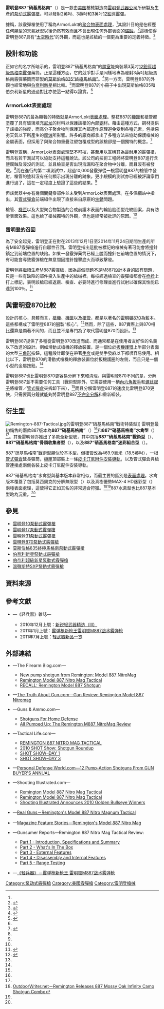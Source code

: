 {{noteTA
|G1=軍事
|G2=長度單位
|G3=Firearms
|1=zh-cn:內六角扳手;zh-tw:內六角扳手;zh-hk:六角士巴拿;
|2=zh-cn:螺丝刀;zh-hk:螺絲批;zh-tw:螺絲起子;
}}
{{Infobox Weapon
|name= 雷明登887“硝基馬格南”<br />{{Lang|en|Remington 887 Nitro Mag}}
|image= File:Remington M887 Nitro Magnum.jpg
|image_size = 300px
|caption= 雷明登887“硝基馬格南”泵動式霰彈槍
|origin= {{flagcountry|United States}}
|type= [[泵动式|泵动式]][[霰彈槍|霰彈槍]]
<!-- Type selection -->
|is_ranged= yes
|is_bladed= 
|is_explosive= 
|is_artillery= 
|is_vehicle= 
|is_missile= 
|is_UK= 
<!-- Service history -->
|service= 
|used_by= 
|wars= 
<!-- Production history -->
|designer= [[雷明登武器公司|雷明登]]
|design_date= 
|manufacturer= 雷明登
|unit_cost= <div class="NavFrame collapsed" style="color: black; background-color: #FFFFFF; margin: 0 auto; padding: 0 10px; text-align: left;"><div class="NavHead" style="background-color: #FFFFFF; margin: 0 auto; padding: 0 10px; font-weight:normal;">[[建議售價|MSRP]]：[[美元|$]]436.00<ref name="Remington Overview">{{cite web|url=http://www.remington.com/products/firearms/shotguns/model-887/model-887-nitro-mag.aspx|title=Model 887 Nitro Mag|accessdate=January 20, 2010|work=|publisher=Remington Arms Company, Inc.|date=|deadurl=yes|archiveurl=https://web.archive.org/web/20100120071533/http://www.remington.com/products/firearms/shotguns/model-887/model-887-nitro-mag.aspx|archivedate=2010-01-20}}</ref></div><div class="NavContent" style="background-color: #FFFFFF; margin: 0 auto; padding: 0 10px;">
* 硝基馬格南水禽型：$582.00<ref name="Remington Waterfowl Overview">{{cite web |url=http://www.remington.com/products/firearms/shotguns/model-887/model-887-nitro-mag-waterfowl.aspx |title=Model 887 Nitro Mag Waterfowl |accessdate=January 22, 2010 |work= |publisher=Remington Arms Company, Inc. |date=December 20, 2008 |deadurl=yes |archiveurl=https://web.archive.org/web/20100115071126/http://www.remington.com/products/firearms/shotguns/model-887/model-887-nitro-mag-waterfowl.aspx |archivedate=2010-01-15}}</ref>
* 硝基馬格南戰術型：$524.00<ref name="Remington Tactical Overview">{{cite web |url=http://www.remington.com/en/products/firearms/shotguns/model-887/model-887-nitro-mag-tactical.aspx |title=Model 887 Nitro Mag Tactical |accessdate=January 22, 2010 |work= |publisher=Remington Arms Company, Inc. |date=December 20, 2008 |deadurl=yes |archiveurl=https://web.archive.org/web/20121016212429/http://www.remington.com/en/products/firearms/shotguns/model-887/model-887-nitro-mag-tactical.aspx |archivedate=2012年10月16日 }}</ref>
</div>
</div>
|production_date= 2009年－
|number= 
|variants= <div class="NavFrame collapsed" style="color: black; background-color: #FFFFFF; margin: 0 auto; padding: 0 10px; text-align: left;"><div class="NavHead" style="background-color: #FFFFFF; margin: 0 auto; padding: 0 10px; font-weight:normal;"></div><div class="NavContent" style="background-color: #FFFFFF; margin: 0 auto; padding: 0 10px;">
* 硝基馬格南水禽型<ref name="Remington Waterfowl Overview"/>
* 硝基馬格南戰術型<ref name="Remington Tactical Overview"/>
</div>
</div>
<!-- General specifications -->
|spec_label= 
|weight= <div class="NavFrame collapsed" style="color: black; background-color: #FFFFFF; margin: 0 auto; padding: 0 10px; text-align: left;"><div class="NavHead" style="background-color: #FFFFFF; margin: 0 auto; padding: 0 10px; font-weight:normal;">平均重量：</div><div class="NavContent" style="background-color: #FFFFFF; margin: 0 auto; padding: 0 10px;">
* 28英吋槍管：3.35[[千克|千克]]（7.375[[磅|磅]]）<ref name="Remington Overview"/>
* 26英吋槍管：3.29公斤（7.25磅）<ref name="Remington Overview"/>
* 硝基馬格南水禽型：3.4公斤（7.5磅）<ref name="Remington Waterfowl Overview"/>
* 硝基馬格南戰術型：3.12公斤（6.875磅）<ref name="Remington Tactical Overview"/>
</div>
</div>
|length= <div class="NavFrame collapsed" style="color: black; background-color: #FFFFFF; margin: 0 auto; padding: 0 10px; text-align: left;"><div class="NavHead" style="background-color: #FFFFFF; margin: 0 auto; padding: 0 10px; font-weight:normal;"></div><div class="NavContent" style="background-color: #FFFFFF; margin: 0 auto; padding: 0 10px;">
* 28英吋槍管：1,219.2[[毫米|毫米]]（48.5[[英寸|英寸]]）<ref name="887 Brochure">{{cite web|url=http://www.remington.com/~/media/Files/Brochures/887-REVISED_brochure%20spread_smaller.ashx|title=887 Brochure|accessdate=January 22, 2010|work=|publisher=Remington Arms Company, Inc.|date=|deadurl=yes|archiveurl=https://web.archive.org/web/20100118120843/http://www.remington.com/~/media/Files/Brochures/887-REVISED_brochure%20spread_smaller.ashx|archivedate=2010-01-18}}</ref>
* 26英吋槍管：1,181.1毫米（46.5英吋）<ref name="Remington Overview"/>
* 硝基馬格南水禽型：1,219.2毫米（48英吋）<ref name="Remington Waterfowl Overview"/>
* 硝基馬格南戰術型：990.6毫米（39英吋）<ref name="Remington Tactical Overview"/>
</div>
</div>
|part_length= <div class="NavFrame collapsed" style="color: black; background-color: #FFFFFF; margin: 0 auto; padding: 0 10px; text-align: left;"><div class="NavHead" style="background-color: #FFFFFF; margin: 0 auto; padding: 0 10px; font-weight:normal;"></div><div class="NavContent" style="background-color: #FFFFFF; margin: 0 auto; padding: 0 10px;">
* 28英吋槍管：711.2毫米<ref name="Remington Overview"/>
* 26英吋槍管：711.2毫米<ref name="Remington Overview"/>
* 硝基馬格南水禽型：28英吋槍管<ref name="Remington Waterfowl Overview"/>
* 硝基馬格南戰術型：469.9毫米（18.5英吋）<ref name="Remington Tactical Overview"/>
</div>
</div>
|width= 
|height= 
|diameter= 
|crew= 
<!-- Ranged weapon specifications --> 
|cartridge= [[霰彈|12鉛徑霰彈]]
|caliber= <div class="NavFrame collapsed" style="color: black; background-color: #FFFFFF; margin: 0 auto; padding: 0 10px; text-align: left;"><div class="NavHead" style="background-color: #FFFFFF; margin: 0 auto; padding: 0 10px; font-weight:normal;"></div><div class="NavContent" style="background-color: #FFFFFF; margin: 0 auto; padding: 0 10px;">
* 18.53×69.85毫米（0.73×2.75英吋）
* 18.53×76.2毫米（0.73×3英吋）
* 18.53×88.9毫米（0.73×3.5英吋）
</div>
</div>
|barrels= 1根，4140系列[[铬|铬]][[钼|钼]][[钢|钢]]、[[膛線#錘鍛（Hammer_forge）|錘鍛]]製造，[[滑膛槍炮|滑膛]]，ArmorLokt[[表面處理|表面處理]]，連固體肋條<div class="NavFrame collapsed" style="color: black; background-color: #FFFFFF; margin: 0 auto; padding: 0 10px; text-align: left;"><div class="NavHead" style="background-color: #FFFFFF; margin: 0 auto; padding: 0 10px; font-weight:normal;"></div><div class="NavContent" style="background-color: #FFFFFF; margin: 0 auto; padding: 0 10px;">
* 28英吋槍管：固體肋條RC樣式[[槍口|槍口]][[喉缩|喉缩]]<ref name="Remington Overview"/>
* 26英吋槍管：固體階梯式肋條雷明登樣式槍口收束器<ref name="Remington Overview"/>
* 硝基馬格南水禽型：固體的肋條RC水禽型樣式槍口收束器<ref name="Remington Waterfowl Overview"/>
* 硝基馬格南戰術型：固體階梯式肋條雷明登樣式槍口收束器<ref name="Remington Tactical Overview"/>
</div>
</div>
|action= [[泵动式|泵动式]]
|mode= {{Link-en|連發步槍|repeating rifle|連發}}
|rate= 
|velocity= 
|range= 
|max_range= 
|feed= 4發內置式[[彈匣#管式彈倉|管式彈倉]]（未說明為2{{frac|3|4}}、3或3{{frac|1|2}}英吋）<ref name="887 Brochure"/><div class="NavFrame collapsed" style="color: black; background-color: #FFFFFF; margin: 0 auto; padding: 0 10px; text-align: left;"><div class="NavHead" style="background-color: #FFFFFF; margin: 0 auto; padding: 0 10px; font-weight:normal;"></div><div class="NavContent" style="background-color: #FFFFFF; margin: 0 auto; padding: 0 10px;">
* 硝基馬格南戰術型：6發<ref name="Remington Tactical Overview"/>
</div>
</div>
|sights= [[機械瞄具|機械瞄具]]：海威姿（HiViz）LitePipe聚合物製前端珠狀[[照準器|準星]]連可互換式光管<ref name="Remington Waterfowl Overview"/><div class="NavFrame collapsed" style="color: black; background-color: #FFFFFF; margin: 0 auto; padding: 0 10px; text-align: left;"><div class="NavHead" style="background-color: #FFFFFF; margin: 0 auto; padding: 0 10px; font-weight:normal;"></div><div class="NavContent" style="background-color: #FFFFFF; margin: 0 auto; padding: 0 10px;">
* 硝基馬格南戰術型：[[機匣|機匣]]頂部的[[皮卡汀尼導軌|MIL-STD-1913戰術導軌]]上安裝[[瞄準镜|光學瞄準鏡]]、[[紅點鏡|紅點鏡／反射式瞄準鏡]]、[[全像武器照準器|全息瞄準鏡]]、[[夜視鏡|夜視鏡]]或[[熱成像儀|熱成像儀]]（可拆卸）<ref name="Remington Tactical Overview"/>
</div>
</div>
<!-- 火炮規格 -->
|breech= 
|recoil= 
|carriage= 
|elevation= 
|traverse= 
<!-- 刃器規格 --> 
|blade_type= 
|hilt_type= 
|sheath_type= 
|head_type= 
|haft_type= 
<!-- 爆炸物內填炸藥規格 --> 
|filling= 
|filling_weight= 
|detonation= 
|yield= 
<!-- 車輛/飛彈 規格 -->
|armour= 
|primary_armament= 
|secondary_arament= 
|engine= 
|engine_power= 
|transmission= 
|payload_capacity= 
|fuel_capacity= 
|pw_ratio= 
|suspension= 
|clearance= 
|vehicle_range= 
|speed= 
|guidance= 
|steering= 
<!-- Missiles only -->
|wingspan= 
|propellant= 
|ceiling= 
|altitude= 
|depth= 
|boost= 
|accuracy= 
|launch_platform= 
|transport= 
}}
	
'''雷明登887“硝基馬格南”'''（{{Lang-en|'''Remington Model 887 Nitro Mag'''}}）是一款由[[美国|美国]]槍械製造商[[雷明登武器公司|雷明登武器公司]]所研製及生產的[[泵动式|泵动式]][[霰彈槍|霰彈槍]]，可以發射2{{frac|3|4}}英吋、3英吋和3{{frac|1|2}}英吋[[霰彈|12鉛徑霰彈]]。

據稱，該霰彈槍使用了稱為ArmorLokt的[[聚合物|聚合物]][[表面處理|表面處理]]，<ref name="Remington Overview"/>其設計目的是在經歷任何類型的天氣狀況以後仍然有效而且不會出現任何外部表面的[[鏽蝕|鏽蝕]]。<ref name="Heggenstaller American Rifleman">{{cite web|url=http://www.americanrifleman.org/Webcontent/pdf/2009-6/2009617111722-rem887nitro.pdf|author=Adam Heggenstaller|title=Up-Armored Pump: Remington's 887 Nitro Mag|accessdate=January 22, 2010|work=|publisher=American Rifleman|date=|archive-url=https://web.archive.org/web/20120911073043/http://www.americanrifleman.org/Webcontent/pdf/2009-6/2009617111722-rem887nitro.pdf|archive-date=2012-09-11|dead-url=yes}}</ref>這樣使得雷明登887具有“[[太空時代|太空時代]]”的外觀，而這也是該槍的一個更為重要的定義特徵。<ref name="Heggenstaller Incoming">{{cite web|url=http://www.shootingillustrated.com/forum/blog/heggenstaller/index.php?showentry=86|title=New Pump From Remington|author=Adam Heggenstaller|date=December 19, 2008|work=|publisher=Incoming|accessdate=January 10, 2010}}{{dead link|date=十一月 2017 |bot=InternetArchiveBot }}</ref>

== 設計和功能 ==
正如它的名字所暗示的，雷明登887“硝基馬格南”的[[膛室|膛室]]能夠裝填3{{frac|1|2}}英吋[[霰彈|12鉛徑超級馬格南霰彈]]藥筒。正是這種方面，它的競爭對手是同樣地專為發射3{{frac|1|2}}英吋超級馬格南霰彈藥筒而研製的[[莫斯伯格835終極馬格南泵動式霰彈槍|莫斯伯格835“終極馬格南”]]。<ref name="Firearm Blog">{{cite web|url=http://www.thefirearmblog.com/blog/2008/12/20/new-pump-shotgun-from-remington-model-887-nitromag/|title=New pump shotgun from Remington: Model 887 NitroMag|accessdate=January 22, 2010|work=|publisher=The Firearm Blog|date=December 20, 2008|archive-date=2012-12-02|archive-url=https://web.archive.org/web/20121202125003/http://www.thefirearmblog.com/blog/2008/12/20/new-pump-shotgun-from-remington-model-887-nitromag/|dead-url=no}}</ref>另一方面，雷明登887的外觀也經常地與[[伯奈利新星泵動式霰彈槍|伯奈利新星]]相比較。<ref name="Wakeman">{{cite web|url=http://www.randywakeman.com/Preview_Remington_2009_887NitroMagPump.htm|author=Randy Wakeman|title=Preview: Remington's 2009 887 Nitro Mag Pump Action|accessdate=January 23, 2010|work=|publisher=|date=|deadurl=yes|archiveurl=https://web.archive.org/web/20100131084054/http://www.randywakeman.com/Preview_Remington_2009_887NitroMagPump.htm|archivedate=2010-01-31}}</ref>而雷明登887的小冊子中出現莫斯伯格835和伯奈利新星的通過對比亦使這一點得以證實。<ref name="887 Brochure"/>

=== ArmorLokt表面處理 ===
雷明登887的最為顯著的特徵就是ArmorLokt[[表面處理|表面處理]]。整枝887的[[機匣|機匣]]和槍管都塗覆了具有玻璃填充[[尼龙|尼龙]]的材料以保護該槍的內部[[钢|钢]]材。藉由這種方式，鋼材提供了該槍的強度，而高分子聚合物則保護其內部運作原理避免受到各種元素，包括惡劣天氣以下所產生的[[腐蚀|腐蚀]]所影響。許多的廠商都拿出了多種方法來協助保護槍械的金屬表面，但採用了與聚合物重疊注塑包覆成型的該槍卻是一個獨特的概念。<ref name="Heggenstaller American Rifleman">{{cite web|url=http://www.americanrifleman.org/Webcontent/pdf/2009-6/2009617111722-rem887nitro.pdf|author=Adam Heggenstaller|title=Up-Armored Pump: Remington's 887 Nitro Mag|accessdate=January 22, 2010|work=|publisher=American Rifleman|date=|archive-url=https://web.archive.org/web/20120911073043/http://www.americanrifleman.org/Webcontent/pdf/2009-6/2009617111722-rem887nitro.pdf|archive-date=2012-09-11|dead-url=yes}}</ref>

雷明登宣稱，ArmorLokt表面處理堅不可摧，甚至用以宣稱其為最耐用的霰彈槍，而且有若干測試可以協助支持這種說法。該公司的技術工程師將雷明登887進行含鹽腐蝕及浸沒的測試，並且檢查是否出現洩漏和在聚合物中分離，而且沒有被發現。<ref name ="887 Brochure"/>而在進行的第二項測試中，超過10,000發霰彈從一根雷明登887的槍管中發射，槍管的塗料沒有任何顯示出現分離的跡象。更小規模的測試亦已經被評論家們進行過了，這在一定程度上驗證了這些的結果。<ref name="Heggenstaller American Rifleman"/>

但該武器中亦有幾個關鍵零部件並未受到ArmorLokt表面處理。在多個網站中指出，其[[彈匣#管式彈倉|管式彈倉]]前端組件出現了直接來自原廠的[[生銹|生銹]]問題。

槍管、[[機匣|機匣]]以及大型聚合物製造的合成前護木表面的輪胎胎面型花紋圖案，具有防滑表面效果。這也給了槍械獨特的外觀，但也是經常被批評的原因。<ref name="Heggenstaller Incoming"/>

=== 雷明登的召回 ===
為了安全起見，雷明登正在對在2013年12月1日至2014年11月24日期間生產的所有M887霰彈槍進行自願性召回。雷明登指出這批被標記的槍械有著可能會將撞針鎖定到前端位置的缺陷。如果一發霰彈藥筒已經上膛而撞針在前端位置的情況下，有可能會導致霰彈槍在無意間因撞針撞擊底火而導致擊發。

雷明登將繼續生產M887霰彈槍，因為這個問題不是M887設計本身的固有問題，只是一些有缺陷的部件投入生產中的槍械裡。每枝經過檢查的霰彈槍都會在[[枪栓|枪栓]]上打上標記，表明該槍已經返廠、檢查、必要時進行修理並進行試射以確保其性能已達到100％。<ref>{{Cite web|url=http://www.guns.com/2014/12/01/remington-issues-recall-on-select-model-887-shotguns/|title=Remington issues recall on select Model 887 shotguns|last=Slowik|first=Max|date=2014-12-01|website=Guns.com|access-date=2016-07-06|archive-date=2016-06-23|archive-url=https://web.archive.org/web/20160623042037/http://www.guns.com/2014/12/01/remington-issues-recall-on-select-model-887-shotguns/|dead-url=no}}</ref>

== 與雷明登870比較 ==
設計的核心，具體而言，[[槍機|槍機]]、[[機匣|機匣]]以及[[槍管|槍管]]，都是以著名的[[雷明登870泵動式霰彈槍|雷明頓870]]為藍本。這些都構成了雷明登887的[[钢|钢]]製“核心”。<ref name="Remington Waterfowl Overview">{{cite web |url=http://www.remington.com/products/firearms/shotguns/model-887/model-887-nitro-mag-waterfowl.aspx |title=Model 887 Nitro Mag Waterfowl |accessdate=January 22, 2010 |work= |publisher=Remington Arms Company, Inc. |date=December 20, 2008 |deadurl=yes |archiveurl=https://web.archive.org/web/20100115071126/http://www.remington.com/products/firearms/shotguns/model-887/model-887-nitro-mag-waterfowl.aspx |archivedate=2010-01-15}}</ref>然而，除了這些，887實際上與870相比還算是顯著不同的，而且並不是專門為了取代雷明登870而設計。<ref name="Heggenstaller American Rifleman"/>

雷明登887提供了多種從雷明登870改進而成、而通常都是在使用者友好性的名義以下改進的設計。例如滑動式槍機的釋放裝置，是一個位於[[扳機護環|扳機護環]]上半部分表面的大型[[三角形|三角形]]按鈕，這種設計即使在帶著[[手套|手套]]或是雙手發麻以下都很容易使用。相比以下，雷明登870的滑動式槍機的釋放裝置位於扳機護圈的左側，而且只是一個小型的金屬按鈕。<ref name="Heggenstaller American Rifleman"/>

雷明登887也比雷明登870更容易分解下來和清理。與雷明登870不同的是，分解雷明登887並不需要任何工具（戰術型除外，它需要使用一柄[[內六角扳手|內六角扳手]]和[[螺丝起子|螺丝起子]]將槍管／[[彈匣#管式彈倉|管式彈倉]]夾拆卸下來），<ref name="Heggenstaller American Rifleman"/>而且分解雷明登887的速度比雷明登870更快，只需要兩分鐘就能夠將雷明登887[[不完全分解|不完全分解]]和重新組裝。

== 衍生型 ==
[[File:Remington-887-Tactical.jpg|thumb]]的雷明登887“硝基馬格南”戰術特裝型]]
雷明登最初銷售的兩款887版本為'''887“硝基馬格南”'''（{{Lang-en|887 Nitro Mag}}）<ref name="Remington Overview"/>和'''887“硝基馬格南”水禽型'''（{{Lang-en|887 Nitro Mag Waterfowl}}）<ref name="Remington Waterfowl Overview"/>。其後雷明登亦推出了多款全新型號，其中包括'''887“硝基馬格南”戰術型'''（{{Lang-en|887 Nitro Mag Tactical}}）、'''887“硝基馬格南”骨頭收集者型'''（{{Lang-en|887 Nitro Mag Bone Collector}}），以及'''887​​“硝基馬格南”迷彩組合型'''（{{Lang-en|887 Nitro Mag Camo Combo}}）。

887“硝基馬格南”戰術型類似於基本型，但槍管改為469.9毫米（18.5英吋），一根[[彈匣#管式彈倉|管式彈倉]]延長彈筒，[[機匣|機匣]]頂部裝上一條[[皮卡汀尼導軌|皮卡汀尼附件安裝導軌]]，以及管式彈倉與槍管連接處兩側各裝上皮卡汀尼配件安裝導軌。

887“硝基馬格南”水禽型與基本版本非常相似，而最主要的區別是[[表面處理|表面處理]]。水禽版本覆蓋了包括莫西奧克的分解無限型（{{Lang-en|Mossy Oak's Break-Up Infinity}}）以及真樹優勢MAX-4 HD迷彩型（{{Lang-en|Realtree Advantage Max-4 HD camo}}）兩種表面處理，這使得它正如其名的非常適合狩獵。<ref>[http://www.outdoorwriter.net/?p=357 OutdoorWriter.net－Remington Releases 887 Mossy Oak Infinity Camo Shotgun Combo]{{Dead link|date=2019年12月 |bot=InternetArchiveBot |fix-attempted=yes }}</ref><ref name="Heggenstaller American Rifleman"/>887水禽型也比887基本型略為沉重。<ref name="887 Brochure"/>

== 參見 ==
{{div col|cols=2}}
* [[雷明登10泵動式霰彈槍|雷明登10泵動式霰彈槍]]
* [[雷明登17泵動式霰彈槍|雷明登17泵動式霰彈槍]]
* [[雷明登31泵動式霰彈槍|雷明登31泵動式霰彈槍]]
* [[雷明登870泵動式霰彈槍|雷明登870泵動式霰彈槍]]
* [[莫斯伯格835終極馬格南泵動式霰彈槍|莫斯伯格835終極馬格南泵動式霰彈槍]]
* [[伯奈利新星泵動式霰彈槍|伯奈利新星泵動式霰彈槍]]
* [[伯奈利超級新星泵動式霰彈槍|伯奈利超級新星泵動式霰彈槍]]
* [[溫徹斯特SXP泵動式霰彈槍|溫徹斯特SXP泵動式霰彈槍]]
{{div col end}}

== 資料來源 ==
<div class="references-small">
{{Reflist|2}}
</div>

== 參考文獻 ==
* {{zh-hans icon}}—《轻兵器》雜誌—
** 2010年12月上號：[http://gdwap.dooland.com/article.php?id=94232 新锐轻武器精选（Ⅲ）]{{dead link|date=2018年5月 |bot=InternetArchiveBot |fix-attempted=yes }}
** 2011年1月上號：[http://www.xzbu.com/8/view-1052336.htm 霰弹枪新枪王雷明顿M887战术霰弹枪] {{Wayback|url=http://www.xzbu.com/8/view-1052336.htm |date=20131216044106 }}
** 2011年7月上號：[https://web.archive.org/web/20141211015726/http://gdwap.dooland.com/article.php?id=143139 轻武器新品一览]

== 外部連結 ==
{{div col|cols=2}}
* {{en icon}}—The Firearm Blog.com—
** [http://www.thefirearmblog.com/blog/2008/12/20/new-pump-shotgun-from-remington-model-887-nitromag/ New pump shotgun from Remington: Model 887 NitroMag] {{Wayback|url=http://www.thefirearmblog.com/blog/2008/12/20/new-pump-shotgun-from-remington-model-887-nitromag/ |date=20121202125003 }}
** [http://www.thefirearmblog.com/blog/2010/03/02/remington-model-887-nitro-mag-tactical/ Remington Model 887 Nitro Mag Tactical] {{Wayback|url=http://www.thefirearmblog.com/blog/2010/03/02/remington-model-887-nitro-mag-tactical/ |date=20130202191034 }}
** [http://www.thefirearmblog.com/blog/2014/11/26/recall-remington-model-887-shotgun/ RECALL: Remington Model 887 Shotgun] {{Wayback|url=http://www.thefirearmblog.com/blog/2014/11/26/recall-remington-model-887-shotgun/ |date=20141222103234 }}
* {{en icon}}—[http://www.thetruthaboutguns.com/2016/08/daniel-zimmerman/gun-review-remington-model-887-nitro-mag/ The Truth About Gun.com—Gun Review: Remington Model 887 Nitromag] {{Wayback|url=http://www.thetruthaboutguns.com/2016/08/daniel-zimmerman/gun-review-remington-model-887-nitro-mag/ |date=20160813001406 }}
* {{en icon}}—Guns & Ammo.com—
** [https://web.archive.org/web/20130822034418/http://www.gunsandammo.com/2006/10/14/shotguns-for-home-defense/ Shotguns For Home Defense]
** [https://web.archive.org/web/20130819170452/http://www.gunsandammo.com/reviews/all-pumped-up-the-remington-m887-nitromag-review/ All Pumped Up: The Remington M887 NitroMag Review]
* {{en icon}}—Tactical Life.com—
** [http://www.tactical-life.com/guns-and-weapons/remington-887-nitro-mag-tactical/ REMINGTON 887 NITRO MAG TACTICAL] {{Wayback|url=http://www.tactical-life.com/guns-and-weapons/remington-887-nitro-mag-tactical/ |date=20130627191348 }}
** [http://www.tactical-life.com/exclusives/2010-shot-show-shotguns-roundup/ 2010 SHOT Show: Shotgun Roundup]
** [http://www.tactical-life.com/exclusives/shot-show-day-1/ SHOT SHOW–DAY 1] {{Wayback|url=http://www.tactical-life.com/exclusives/shot-show-day-1/ |date=20130714071617 }}
** [http://www.tactical-life.com/exclusives/shot-show-day-3/ SHOT SHOW–DAY 3]
* {{en icon}}—[http://www.personaldefenseworld.com/2016/01/12-pump-action-shotguns-from-the-gun-buyers-annual-2016-buyers-guide/#remington-887 Personal Defense World.com—12 Pump-Action Shotguns From GUN BUYER'S ANNUAL] {{Wayback|url=http://www.personaldefenseworld.com/2016/01/12-pump-action-shotguns-from-the-gun-buyers-annual-2016-buyers-guide/#remington-887 |date=20160113231245 }}
* {{en icon}}—Shooting Illustrated.com—
** [https://web.archive.org/web/20150512064646/http://www.shootingillustrated.com/index.php/3921/remington-model-887-nitro-mag-tactical/ Remington Model 887 Nitro Mag Tactical]
** [https://web.archive.org/web/20130331174043/http://www.shootingillustrated.com/index.php/3883/remington-model-887-nitro-mag-tactical-2/ Remington Model 887 Nitro Mag Tactical]
** [https://web.archive.org/web/20130331133335/http://www.shootingillustrated.com/index.php/3862/shooting-illustrated-announces-2010-golden-bullseye-winners/ Shooting Illustrated Announces 2010 Golden Bullseye Winners]
* {{en icon}}—[http://www.realguns.com/articles/239.htm Real Guns－Remington's Model 887 Nitro Magnum Tactical] {{Wayback|url=http://www.realguns.com/articles/239.htm |date=20170911075417 }}
* {{en icon}}—[https://web.archive.org/web/20130102234420/http://www.nrainsights.org/Remington887_fs.php Magazine Feature Stories－Remington's Model 887 Nitro Mag]
* {{en icon}}—Gunsumer Reports—Remington 887 Nitro Mag Tactical Review:
** [http://www.gunsumerreports.com/review_remington_887_nitro_mag_tactical_p1.php Part 1 - Introduction, Specifications and Summary] {{Wayback|url=http://www.gunsumerreports.com/review_remington_887_nitro_mag_tactical_p1.php |date=20131014032832 }}
** [http://www.gunsumerreports.com/review_remington_887_nitro_mag_tactical_p2.php Part 2 - What's In The Box] {{Wayback|url=http://www.gunsumerreports.com/review_remington_887_nitro_mag_tactical_p2.php |date=20130726180444 }}
** [http://www.gunsumerreports.com/review_remington_887_nitro_mag_tactical_p3.php Part 3 - External Features] {{Wayback|url=http://www.gunsumerreports.com/review_remington_887_nitro_mag_tactical_p3.php |date=20130725032325 }}
** [http://www.gunsumerreports.com/review_remington_887_nitro_mag_tactical_p4.php Part 4 - Disassembly and Internal Features] {{Wayback|url=http://www.gunsumerreports.com/review_remington_887_nitro_mag_tactical_p4.php |date=20130703080102 }}
** [http://www.gunsumerreports.com/review_remington_887_nitro_mag_tactical_p5.php Part 5 - Range Testing] {{Wayback|url=http://www.gunsumerreports.com/review_remington_887_nitro_mag_tactical_p5.php |date=20130523073140 }}
* {{zh-hans icon}}—[http://qkzz.net/article/426966b2-9f4b-402a-a11b-c1c79782b135.htm 《轻兵器》－霰弹枪新枪王 雷明顿M887战术霰弹枪] {{Wayback|url=http://qkzz.net/article/426966b2-9f4b-402a-a11b-c1c79782b135.htm |date=20141215005733 }}
{{div col end}}

{{雷明登武器公司槍械及子彈}}
[[Category:泵动式霰彈槍|Category:泵动式霰彈槍]]
[[Category:美國霰彈槍|Category:美國霰彈槍]]
[[Category:雷明登槍械|Category:雷明登槍械]]
